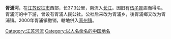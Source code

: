 {{expand|time=2015-07-26T03:16:15+00:00}}
{{unreferenced|time=2015-07-26T03:16:15+00:00}}
'''胥浦河'''，在[[江苏|江苏]][[仪征市|仪征市]]西部，长37.3公里，南流入[[长江|长江]]。因旧有[[伍子胥|伍子胥]]庙而得名。胥浦河的中下游，曾设有胥浦人民公社。公社后来改为胥浦乡，後胥浦鄉又改为胥浦镇。2000年胥浦镇撤销，轄地併入[[真州镇|真州镇]]。

{{江蘇小作品}}
[[Category:江苏河流|Category:江苏河流]]
[[Category:以人名命名的中国地名|Category:以人名命名的中国地名]]